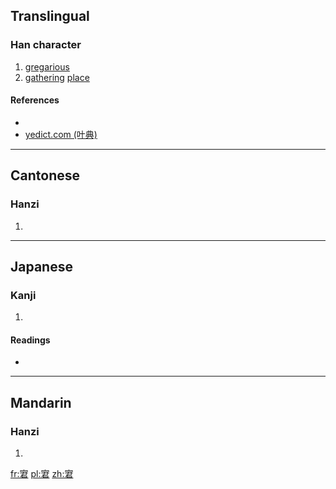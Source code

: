 ==Translingual==

===Han character===
{{Han char|rn=40|rad=宀|as=07|sn=10|four=3060<sub>7</sub>|canj=十尸大口 (JSKR)|ids=⿱[[宀]][[君]]}}

# [[gregarious]]
# [[gathering]] [[place]]

====References====
* {{Han ref|kx=0285.150|dkj=07155|dj=0564.150|hdz=20935.090|uh=5BAD|ud=23469|bh=D167|bd=53607}}
*[http://yedict.com/htm/5B/5BAD.htm yedict.com (叶典)]

----

==Cantonese==

===Hanzi===
{{yue-hanzi|jyut=|y=kwan4}}

# {{defn|lang=yue|sort=宀07}}

----

==Japanese==

===Kanji===
{{ja-kanji|grade=|rs=宀07}}

# {{defn|lang=ja|sort=宀07}}

====Readings====
* {{ja-readings|on=[[くん]] (kun), [[ぐん]] (gun)|kun=[[むれいる]] (mureiru)}}

----

==Mandarin==

===Hanzi===
{{cmn-hanzi|pin=[[qún]] ([[qun2]])|wg=ch'ün<sup>2</sup>}}

# {{defn|lang=cmn|sort=宀07}}

[[fr:宭]]
[[pl:宭]]
[[zh:宭]]